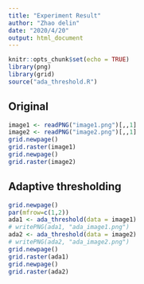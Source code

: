 ```yaml
---
title: "Experiment Result"
author: "Zhao delin"
date: "2020/4/20"
output: html_document
---
```


```r
knitr::opts_chunk$set(echo = TRUE)
library(png)
library(grid)
source("ada_threshold.R")
```

## Original
```r
image1 <- readPNG("image1.png")[,,1]
image2 <- readPNG("image2.png")[,,1]
grid.newpage()
grid.raster(image1)
grid.newpage()
grid.raster(image2)
```

## Adaptive thresholding
```r
grid.newpage()
par(mfrow=c(1,2))
ada1 <- ada_threshold(data = image1)
# writePNG(ada1, "ada_image1.png")
ada2 <- ada_threshold(data = image2)
# writePNG(ada2, "ada_image2.png")
grid.newpage()
grid.raster(ada1)
grid.newpage()
grid.raster(ada2)
```

